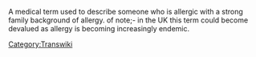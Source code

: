 {{Move to wiktionary}}
A medical term used to describe someone who is allergic with a strong family background of allergy.
of note;- in the UK this term could become devalued as allergy is becoming increasingly endemic<needs linking>.
[[Category:Transwiki]]